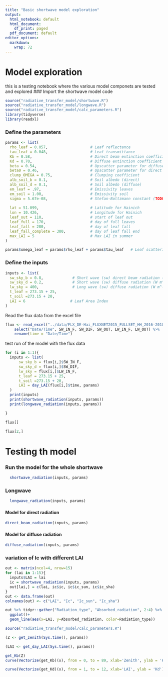 ```yaml
---
title: "Basic shortwave model exploration"
output:
  html_notebook: default
  html_document:
    df_print: paged
  pdf_document: default
editor_options: 
  markdown: 
    wrap: 72
---
```

# Model exploration

this is a testing notebook where the various model componets are tested and explored
### Import the shortwave model code

```r
source("radiative_transfer_model/shortwave.R")
source("radiative_transfer_model/longwave.R")
source("radiative_transfer_model/calc_parameters.R")
library(tidyverse)
library(readxl)
```

### Define the parameters

```r
params <- list(
  rho_leaf = 0.057,                   # Leaf reflectance
  tau_leaf = 0.048,                   # Leaf transmittance
  Kb = 0.58,                          # Direct beam extinction coefficient
  Kd = 0.70,                          # Diffuse extinction coefficient
  beta = 0.54,                        # Upscatter parameter for diffuse radiation
  beta0 = 0.46,                       # Upscatter parameter for direct beam radiation
  clump_OMEGA = 0.75,                 # Clumping coefficient 
  alb_soil_b = 0.1,                   # Soil albedo (direct)  
  alb_soil_d = 0.1,                   # Soil albedo (diffuse)
  em_leaf = .97,                      # Emissivity leaves
  em_soil = 1.00,                     # Emissivity soil
  sigma = 5.67e-08,                   # Stefan-Boltzmann constant (TODO: Unit)
  
  lat = 51.099,                       # Latitude for Hainich 
  lon = 10.426,                       # Longitude for Hainich
  leaf_out = 110,                     # start of leaf out
  leaf_full = 170,                    # day of full leaves
  leaf_fall = 280,                    # day of leaf fall
  leaf_fall_complete = 300,           # day of leaf fall end
  max_LAI = 5                         # Max LAI in summer
)

params$omega_leaf = params$rho_leaf + params$tau_leaf   # Leaf scattering coefficient
```

### Define the inputs

```r
inputs <- list(
  sw_sky_b = 0.8,             # Short wave (sw) direct beam radiation (W m^-2)
  sw_sky_d = 0.2,             # Short wave (sw) diffuse radiation (W m^-2)
  lw_sky = 400,               # Long wave (sw) diffuse radiation (W m^-2)
  t_leaf = 273.15 + 25,
  t_soil =273.15 + 20,
  LAI = 6                    # Leaf Area Index
)

```

Read the flux data from the excel file
```r
flux <- read_excel("../data/FLX_DE-Hai_FLUXNET2015_FULLSET_HH_2016-2018_beta-3_for_class.xlsx", na = "-9999.000") %>%
    select("Date/Time", SW_IN_F, SW_DIF, SW_OUT, LW_IN_F, LW_OUT) %>%
    rename(time = "Date/Time")
```

test run of the model with the flux data
```r
for (i in 1:1){
  inputs <- list(
      sw_sky_b = flux[i,]$SW_IN_F,
      sw_sky_d = flux[i,]$SW_DIF,
      lw_sky = flux[i,]$LW_IN_F,
      t_leaf = 273.15 + 25,
      t_soil =273.15 + 20,
      LAI = day_LAI(flux[i,]$time, params)
  )
  print(inputs)
  print(shortwave_radiation(inputs, params))
  print(longwave_radiation(inputs, params))

}
```
```r
flux[]
```


```r
flux[2,]
```

# Testing th model
### Run the model for the whole shortwave

```r
  shortwave_radiation(inputs, params)
```

### Longwave

```r
  longwave_radiation(inputs, params)
```

#### Model for direct radiation

```r
direct_beam_radiation(inputs, params)
```

#### Model for diffuse radiation

```r
diffuse_radiation(inputs, params)
```

### variation of Ic with different LAI

```r
out <- matrix(ncol=4, nrow=15)
for (lai in 1:15){
  inputs$LAI = lai
  ic = shortwave_radiation(inputs, params)
  out[lai,] = c(lai, ic$ic, ic$ic_sun, ic$ic_sha)
}
out <- data.frame(out)
colnames(out) <- c("LAI", "Ic", "Ic_sun", "Ic_sha")

out %>% tidyr::gather("Radiation_type", "Absorbed_radiation", 2:4) %>%
  ggplot()+
  geom_line(aes(x=LAI, y=Absorbed_radiation, color=Radiation_type))

```
```r
source("radiative_transfer_model/calc_parameters.R")
```
```r
(Z <- get_zenith(Sys.time(), params))
```
```r
(LAI <- get_day_LAI(Sys.time(), params))
```
```r
get_Kb(Z)
curve(Vectorize(get_Kb)(x), from = 0, to = 89, xlab='Zenith', ylab = 'Kb')
```

```r
curve(Vectorize(get_Kd)(x), from = 1, to = 12, xlab='LAI', ylab = 'Kd')
```


